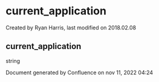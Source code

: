 
# current_application 

 Created by  Ryan Harris, last modified on 2018.02.08

## current_application

string

Document generated by Confluence on nov 11, 2022 04:24
